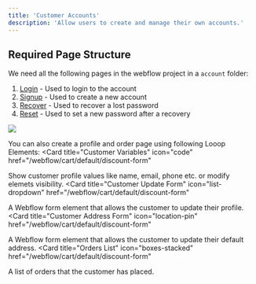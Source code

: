 ```yaml
---
title: 'Customer Accounts'
description: 'Allow users to create and manage their own accounts.'
---
```


## Required Page Structure

We need all the following pages in the webflow project in a `account` folder:
1. [Login](/webflow/customer/login) - Used to login to the account
2. [Signup](/webflow/customer/signup) - Used to create a new account
3. [Recover](/webflow/customer/recover) - Used to recover a lost password
4. [Reset](/webflow/customer/reset) - Used to set a new password after a recovery

<Frame>
<img src="/images/account-pages.png" />
</Frame>

You can also create a profile and order page using following Looop Elements:
<CardGroup cols={2}>
  <Card
    title="Customer Variables"
    icon="code"
    href="/webflow/cart/default/discount-form"
  >
   Show customer profile values like name, email, phone etc. or modify elemets visibility.
  </Card>
   <Card
    title="Customer Update Form"
    icon="list-dropdown"
    href="/webflow/cart/default/discount-form"
  >
   A  Webflow form element that allows the customer to update their profile.
  </Card>
   <Card
    title="Customer Address Form"
    icon="location-pin"
    href="/webflow/cart/default/discount-form"
  >
   A  Webflow form element that allows the customer to update their default address.
  </Card>
  <Card
    title="Orders List"
    icon="boxes-stacked"
    href="/webflow/cart/default/discount-form"
  >
   A list of orders that the customer has placed.
  </Card>
</CardGroup>



